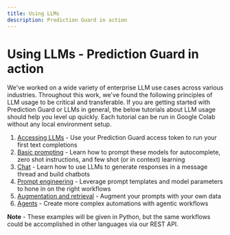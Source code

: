 ```yaml
---
title: Using LLMs
description: Prediction Guard in action
---
```


# Using LLMs - Prediction Guard in action

We've worked on a wide variety of enterprise LLM use cases across various industries. Throughout this work, we've found the following principles of LLM usage to be critical and transferable. If you are getting started with Prediction Guard or LLMs in general, the below tutorials about LLM usage should help you level up quickly. Each tutorial can be run in Google Colab without any local environment setup. 

1. [Accessing LLMs](usingllms/accessing) - Use your Prediction Guard access token to run your first text completions
2. [Basic prompting](usingllms/prompting) - Learn how to prompt these models for autocomplete, zero shot instructions, and few shot (or in context) learning
3. [Chat](usingllms/chat) - Learn how to use LLMs to generate responses in a message thread and build chatbots
4. [Prompt engineering](usingllms/engineering) - Leverage prompt templates and model parameters to hone in on the right workflows
5. [Augmentation and retrieval](usingllms/augmentation) - Augment your prompts with your own data
6. [Agents](usingllms/agents) - Create more complex automations with agentic workflows

**Note** - These examples will be given in Python, but the same workflows could be accomplished in other languages via our REST API.